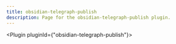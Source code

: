 ---
title: obsidian-telegraph-publish
description: Page for the obsidian-telegraph-publish plugin.
---


<Plugin pluginId={"obsidian-telegraph-publish"}></Plugin>